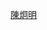 {{Userbox
  |border-c = #DEB887
  |border-s = 3
  |id-c     = #729FCF
  |id-s     = 25
  |id-fc    = #000000
  |info-c   = #3CB371
  |info-s   = 11
  |info-fc  = #ffffff
  |id       = [[File:Chen Jion-ming.png|40px]]
  |info     = 這個用戶永遠懷念'''[[陳炯明]]'''
}}
<includeonly>[[Category:懷念陳炯明的維基人|{{PAGENAME}}]]</includeonly>
<noinclude>
[[Category:政治用戶框模板|陳炯明]]
</noinclude>